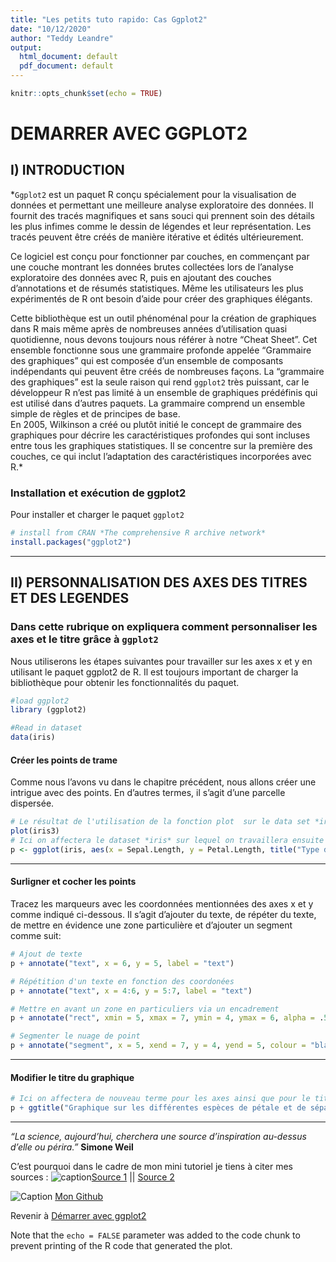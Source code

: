 ---
title: "Les petits tuto rapido: Cas Ggplot2"
date: "10/12/2020"
author: "Teddy Leandre"
output:
  html_document: default
  pdf_document: default
---

```{r setup, include=FALSE}
knitr::opts_chunk$set(echo = TRUE)
```

# **DEMARRER AVEC GGPLOT2** {#anchor}

## I) INTRODUCTION
*`Ggplot2` est un paquet R conçu spécialement pour la visualisation de données et permettant une meilleure analyse exploratoire des données. Il fournit des tracés magnifiques et sans souci qui prennent soin des détails les plus infimes comme le dessin de légendes et leur représentation. Les tracés peuvent être créés de manière itérative et édités ultérieurement.    

 Ce logiciel est conçu pour fonctionner par couches, en commençant par une couche montrant les données brutes collectées lors de l’analyse exploratoire des données avec R, puis en ajoutant des couches d’annotations et de résumés statistiques. Même les utilisateurs les plus expérimentés de R ont besoin d’aide pour créer des graphiques élégants. 
  
  Cette bibliothèque est un outil phénoménal pour la création de graphiques dans R mais même après de nombreuses années d’utilisation quasi quotidienne, nous devons toujours nous référer à notre “Cheat Sheet”. Cet ensemble fonctionne sous une grammaire profonde appelée “Grammaire des graphiques” qui est composée d’un ensemble de composants indépendants qui peuvent être créés de nombreuses façons. La “grammaire des graphiques” est la seule raison qui rend `ggplot2` très puissant, car le développeur R n’est pas limité à un ensemble de graphiques prédéfinis qui est utilisé dans d’autres paquets. La grammaire comprend un ensemble simple de règles et de principes de base.   
  En 2005, Wilkinson a créé ou plutôt initié le concept de grammaire des graphiques pour décrire les caractéristiques profondes qui sont incluses entre tous les graphiques statistiques. Il se concentre sur la première des couches, ce qui inclut l’adaptation des caractéristiques incorporées avec R.*  



### Installation et exécution de ggplot2
Pour installer et charger le paquet `ggplot2`
```{r eval=FALSE}
# install from CRAN *The comprehensive R archive network*
install.packages("ggplot2")
```

***

## II) PERSONNALISATION DES AXES DES TITRES ET DES LEGENDES
### Dans cette rubrique on expliquera comment personnaliser les axes et le titre  grâce à `ggplot2`

Nous utiliserons les étapes suivantes pour travailler sur les axes x et y en utilisant le paquet ggplot2 de R.
Il est toujours important de charger la bibliothèque pour obtenir les fonctionnalités du paquet.
```{r ggplot}
#load ggplot2
library (ggplot2)

#Read in dataset
data(iris)
```

#### Créer les points de trame

Comme nous l'avons vu dans le chapitre précédent, nous allons créer une intrigue avec des points. En d'autres termes, il s'agit d'une parcelle dispersée.

```{r Echo = FALSE}
# Le résultat de l'utilisation de la fonction plot  sur le data set *iris3* sera donné en dessous :
plot(iris3)
# Ici on affectera le dataset *iris* sur lequel on travaillera ensuite à une fonction p en positionnant le nom des axes et du titre
p <- ggplot(iris, aes(x = Sepal.Length, y = Petal.Length, title("Type d'espèces"), colour=Species)) + geom_point()
```

***

#### Surligner et cocher les points

Tracez les marqueurs avec les coordonnées mentionnées des axes x et y comme indiqué ci-dessous. Il s'agit d'ajouter du texte, de répéter du texte, de mettre en évidence une zone particulière et d'ajouter un segment comme suit:


```{r echo=p}
# Ajout de texte
p + annotate("text", x = 6, y = 5, label = "text")

# Répétition d'un texte en fonction des coordonées
p + annotate("text", x = 4:6, y = 5:7, label = "text")

# Mettre en avant un zone en particuliers via un encadrement
p + annotate("rect", xmin = 5, xmax = 7, ymin = 4, ymax = 6, alpha = .5)

# Segmenter le nuage de point
p + annotate("segment", x = 5, xend = 7, y = 4, yend = 5, colour = "black")

```
***

#### Modifier le titre du graphique 
```{r}
# Ici on affectera de nouveau terme pour les axes ainsi que pour le titre
p + ggtitle("Graphique sur les différentes espèces de pétale et de sépale") + xlab("Longueur des sépales") + ylab("Longueur des pétales") 
```

***

*"La science, aujourd'hui, cherchera une source d'inspiration au-dessus d'elle ou périra."* **Simone Weil**

C'est pourquoi dans le cadre de mon mini tutoriel je tiens à citer mes sources : 
![caption](ampoule.png)[Source 1](https://riptutorial.com/fr/r/topic/1334/ggplot2) || [Source 2](http://www.sthda.com/french/wiki/ggplot2-titres-titre-principal-titre-des-axes-et-legendes-logiciel-r-et-visualisation-de-donnees)


![Caption](favicon-github.ico) [Mon Github](https://github.com/pelopelo1/PSBX.git)

Revenir à [Démarrer avec ggplot2](#anchor)


Note that the `echo = FALSE` parameter was added to the code chunk to prevent printing of the R code that generated the plot.
